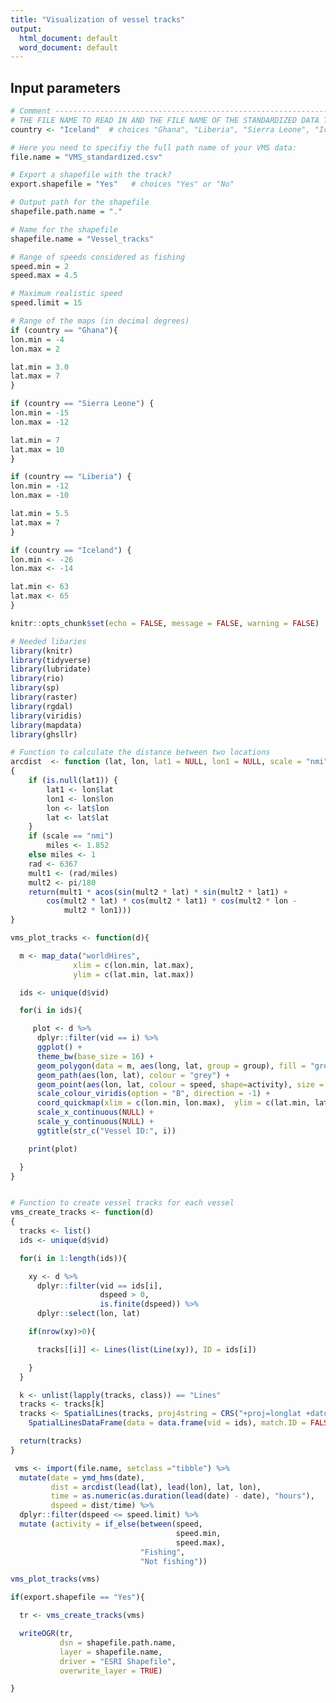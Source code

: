 ```yaml
---
title: "Visualization of vessel tracks"
output:
  html_document: default
  word_document: default
---
```


## Input parameters

```r
# Comment ----------------------------------------------------------------------
# THE FILE NAME TO READ IN AND THE FILE NAME OF THE STANDARDIZED DATA TO SAVE
country <- "Iceland"  # choices "Ghana", "Liberia", "Sierra Leone", "Iceland"

# Here you need to specifiy the full path name of your VMS data:
file.name = "VMS_standardized.csv"

# Export a shapefile with the track?
export.shapefile = "Yes"   # choices "Yes" or "No"

# Output path for the shapefile
shapefile.path.name = "."

# Name for the shapefile
shapefile.name = "Vessel_tracks"

# Range of speeds considered as fishing
speed.min = 2
speed.max = 4.5

# Maximum realistic speed
speed.limit = 15

# Range of the maps (in decimal degrees)
if (country == "Ghana"){
lon.min = -4
lon.max = 2

lat.min = 3.0
lat.max = 7
}

if (country == "Sierra Leone") {
lon.min = -15
lon.max = -12

lat.min = 7
lat.max = 10
}

if (country == "Liberia") {
lon.min = -12
lon.max = -10

lat.min = 5.5
lat.max = 7
}

if (country == "Iceland") {
lon.min <- -26
lon.max <- -14

lat.min <- 63
lat.max <- 65
}

```

```r
knitr::opts_chunk$set(echo = FALSE, message = FALSE, warning = FALSE)
```

```r
# Needed libaries
library(knitr)
library(tidyverse)
library(lubridate)
library(rio)
library(sp)
library(raster)
library(rgdal)
library(viridis)
library(mapdata)
library(ghsllr)
```

```r
# Function to calculate the distance between two locations
arcdist  <- function (lat, lon, lat1 = NULL, lon1 = NULL, scale = "nmi")
{
    if (is.null(lat1)) {
        lat1 <- lon$lat
        lon1 <- lon$lon
        lon <- lat$lon
        lat <- lat$lat
    }
    if (scale == "nmi")
        miles <- 1.852
    else miles <- 1
    rad <- 6367
    mult1 <- (rad/miles)
    mult2 <- pi/180
    return(mult1 * acos(sin(mult2 * lat) * sin(mult2 * lat1) +
        cos(mult2 * lat) * cos(mult2 * lat1) * cos(mult2 * lon -
            mult2 * lon1)))
}

vms_plot_tracks <- function(d){

  m <- map_data("worldHires",
              xlim = c(lon.min, lat.max),
              ylim = c(lat.min, lat.max))

  ids <- unique(d$vid)

  for(i in ids){

     plot <- d %>%
      dplyr::filter(vid == i) %>%
      ggplot() +
      theme_bw(base_size = 16) +
      geom_polygon(data = m, aes(long, lat, group = group), fill = "grey") +
      geom_path(aes(lon, lat), colour = "grey") +
      geom_point(aes(lon, lat, colour = speed, shape=activity), size = 1) +
      scale_colour_viridis(option = "B", direction = -1) +
      coord_quickmap(xlim = c(lon.min, lon.max),  ylim = c(lat.min, lat.max)) +
      scale_x_continuous(NULL) +
      scale_y_continuous(NULL) +
      ggtitle(str_c("Vessel ID:", i))

    print(plot)

  }
}


# Function to create vessel tracks for each vessel
vms_create_tracks <- function(d)
{
  tracks <- list()
  ids <- unique(d$vid)

  for(i in 1:length(ids)){

    xy <- d %>%
      dplyr::filter(vid == ids[i],
                    dspeed > 0,
                    is.finite(dspeed)) %>%
      dplyr::select(lon, lat)

    if(nrow(xy)>0){

      tracks[[i]] <- Lines(list(Line(xy)), ID = ids[i])

    }
  }

  k <- unlist(lapply(tracks, class)) == "Lines"
  tracks <- tracks[k]
  tracks <- SpatialLines(tracks, proj4string = CRS("+proj=longlat +datum=WGS84")) %>%
    SpatialLinesDataFrame(data = data.frame(vid = ids), match.ID = FALSE)

  return(tracks)
}
```


```r

 vms <- import(file.name, setclass ="tibble") %>%
  mutate(date = ymd_hms(date),
         dist = arcdist(lead(lat), lead(lon), lat, lon),
         time = as.numeric(as.duration(lead(date) - date), "hours"),
         dspeed = dist/time) %>%
  dplyr::filter(dspeed <= speed.limit) %>%
  mutate (activity = if_else(between(speed,
                                     speed.min,
                                     speed.max),
                             "Fishing",
                             "Not fishing"))

vms_plot_tracks(vms)

if(export.shapefile == "Yes"){

  tr <- vms_create_tracks(vms)

  writeOGR(tr,
           dsn = shapefile.path.name,
           layer = shapefile.name,
           driver = "ESRI Shapefile",
           overwrite_layer = TRUE)

}

```
